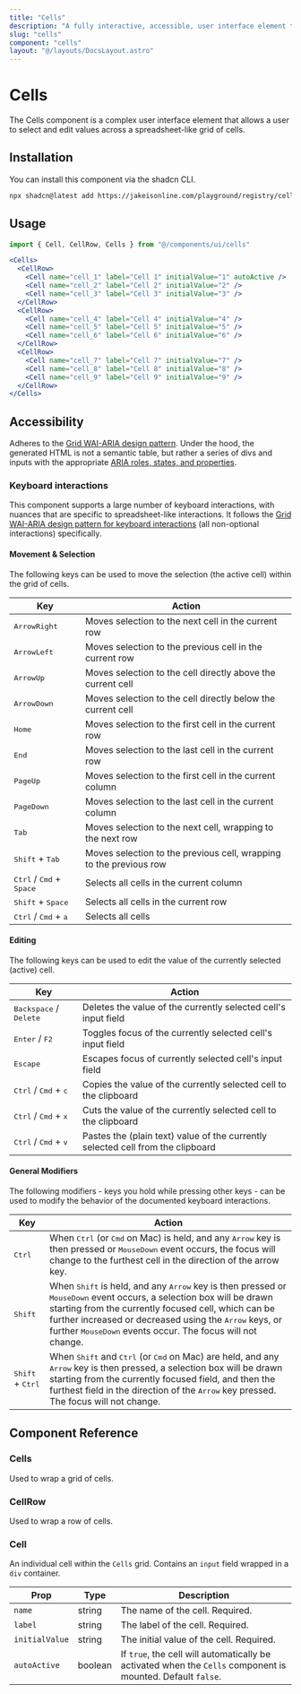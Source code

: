 ```yaml
---
title: "Cells"
description: "A fully interactive, accessible, user interface element that allows user to select and edit values across a spreadsheet-like grid of cells."
slug: "cells"
component: "cells"
layout: "@/layouts/DocsLayout.astro"
---
```



# Cells

The Cells component is a complex user interface element that allows a user to select and edit values across a spreadsheet-like grid of cells.

<ExampleComponent name={frontmatter.component} client:load />

## Installation

You can install this component via the shadcn CLI.

```bash
npx shadcn@latest add https://jakeisonline.com/playground/registry/cells.json
```

## Usage

```jsx
import { Cell, CellRow, Cells } from "@/components/ui/cells"
```

```jsx
<Cells>
  <CellRow>
    <Cell name="cell_1" label="Cell 1" initialValue="1" autoActive />
    <Cell name="cell_2" label="Cell 2" initialValue="2" />
    <Cell name="cell_3" label="Cell 3" initialValue="3" />
  </CellRow>
  <CellRow>
    <Cell name="cell_4" label="Cell 4" initialValue="4" />
    <Cell name="cell_5" label="Cell 5" initialValue="5" />
    <Cell name="cell_6" label="Cell 6" initialValue="6" />
  </CellRow>
  <CellRow>
    <Cell name="cell_7" label="Cell 7" initialValue="7" />
    <Cell name="cell_8" label="Cell 8" initialValue="8" />
    <Cell name="cell_9" label="Cell 9" initialValue="9" />
  </CellRow>
</Cells>
```

## Accessibility

Adheres to the [Grid WAI-ARIA design pattern](https://www.w3.org/WAI/ARIA/apg/patterns/grid/). Under the hood, the generated HTML is not a semantic table, but rather a series of divs and inputs with the appropriate [ARIA roles, states, and properties](https://www.w3.org/WAI/ARIA/apg/patterns/grid/#wai-ariaroles,states,andproperties).

### Keyboard interactions

This component supports a large number of keyboard interactions, with nuances that are specific to spreadsheet-like interactions. It follows the [Grid WAI-ARIA design pattern for keyboard interactions](https://www.w3.org/WAI/ARIA/apg/patterns/grid/) (all non-optional interactions) specifically.

#### Movement & Selection

The following keys can be used to move the selection (the active cell) within the grid of cells.

| Key                                                 | Action                                                             |
| --------------------------------------------------- | ------------------------------------------------------------------ |
| <kbd>ArrowRight</kbd>                               | Moves selection to the next cell in the current row                |
| <kbd>ArrowLeft</kbd>                                | Moves selection to the previous cell in the current row            |
| <kbd>ArrowUp</kbd>                                  | Moves selection to the cell directly above the current cell        |
| <kbd>ArrowDown</kbd>                                | Moves selection to the cell directly below the current cell        |
| <kbd>Home</kbd>                                     | Moves selection to the first cell in the current row               |
| <kbd>End</kbd>                                      | Moves selection to the last cell in the current row                |
| <kbd>PageUp</kbd>                                   | Moves selection to the first cell in the current column            |
| <kbd>PageDown</kbd>                                 | Moves selection to the last cell in the current column             |
| <kbd>Tab</kbd>                                      | Moves selection to the next cell, wrapping to the next row         |
| <kbd>Shift</kbd> + <kbd>Tab</kbd>                   | Moves selection to the previous cell, wrapping to the previous row |
| <kbd>Ctrl</kbd> / <kbd>Cmd</kbd> + <kbd>Space</kbd> | Selects all cells in the current column                            |
| <kbd>Shift</kbd> + <kbd>Space</kbd>                 | Selects all cells in the current row                               |
| <kbd>Ctrl</kbd> / <kbd>Cmd</kbd> + <kbd>a</kbd>     | Selects all cells                                                  |

#### Editing

The following keys can be used to edit the value of the currently selected (active) cell.

| Key                                             | Action                                                                          |
| ----------------------------------------------- | ------------------------------------------------------------------------------- |
| <kbd>Backspace</kbd> / <kbd>Delete</kbd>        | Deletes the value of the currently selected cell's input field                  |
| <kbd>Enter</kbd> / <kbd>F2</kbd>                | Toggles focus of the currently selected cell's input field                      |
| <kbd>Escape</kbd>                               | Escapes focus of currently selected cell's input field                          |
| <kbd>Ctrl</kbd> / <kbd>Cmd</kbd> + <kbd>c</kbd> | Copies the value of the currently selected cell to the clipboard                |
| <kbd>Ctrl</kbd> / <kbd>Cmd</kbd> + <kbd>x</kbd> | Cuts the value of the currently selected cell to the clipboard                  |
| <kbd>Ctrl</kbd> / <kbd>Cmd</kbd> + <kbd>v</kbd> | Pastes the (plain text) value of the currently selected cell from the clipboard |

#### General Modifiers

The following modifiers - keys you hold while pressing other keys - can be used to modify the behavior of the documented keyboard interactions.

| Key                                | Action                                                                                                                                                                                                                                                                                                                                          |
| ---------------------------------- | ----------------------------------------------------------------------------------------------------------------------------------------------------------------------------------------------------------------------------------------------------------------------------------------------------------------------------------------------- |
| <kbd>Ctrl</kbd>                    | When <kbd>Ctrl</kbd> (or <kbd>Cmd</kbd> on Mac) is held, and any <kbd>Arrow</kbd> key is then pressed or <kbd>MouseDown</kbd> event occurs, the focus will change to the furthest cell in the direction of the arrow key.                                                                                                                       |
| <kbd>Shift</kbd>                   | When <kbd>Shift</kbd> is held, and any <kbd>Arrow</kbd> key is then pressed or <kbd>MouseDown</kbd> event occurs, a selection box will be drawn starting from the currently focused cell, which can be further increased or decreased using the <kbd>Arrow</kbd> keys, or further <kbd>MouseDown</kbd> events occur. The focus will not change. |
| <kbd>Shift</kbd> + <kbd>Ctrl</kbd> | When <kbd>Shift</kbd> and <kbd>Ctrl</kbd> (or <kbd>Cmd</kbd> on Mac) are held, and any <kbd>Arrow</kbd> key is then pressed, a selection box will be drawn starting from the currently focused field, and then the furthest field in the direction of the <kbd>Arrow</kbd> key pressed. The focus will not change.                              |

## Component Reference

### Cells

Used to wrap a grid of cells.

### CellRow

Used to wrap a row of cells.

### Cell

An individual cell within the `Cells` grid. Contains an `input` field wrapped in a `div` container.

| Prop           | Type    | Description                                                                                                 |
| -------------- | ------- | ----------------------------------------------------------------------------------------------------------- |
| `name`         | string  | The name of the cell. Required.                                                                             |
| `label`        | string  | The label of the cell. Required.                                                                            |
| `initialValue` | string  | The initial value of the cell. Required.                                                                    |
| `autoActive`   | boolean | If `true`, the cell will automatically be activated when the `Cells` component is mounted. Default `false`. |
